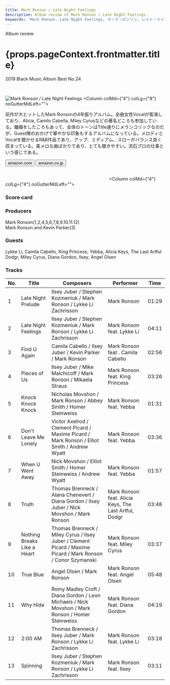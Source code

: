 ```yaml
---
title: Mark Ronson / Late Night Feelings
description: Album review of Mark Ronson / Late Night Feelings
keywords: 'Mark Ronson, Late Night Feelings, マーク・ロンソン, レイト・ナイト・フィーリングス'
---
```




<p className="largeP">Album review</p>
<h1 className="h1--no--margin">{props.pageContext.frontmatter.title}</h1>
<p className="largeP"><Link to="/best50/2019/">2019 Black Music Album Best No.24</Link></p>

<br/>
<Row  className="image-card-group">
	<Column colMd={"3"} colLg={"4"} noGutterMdLeft="">
       <ImageCard>

![Mark Ronson / Late Night Feelings](../../images/cd/markronson2L.jpg) 
</ImageCard>
	</Column>
	<Column colMd={"4"} colLg={"8"} noGutterMdLeft="">
	<p>
	前作が大ヒットしたMark Ronsonの4年振りアルバム。全曲女性Vocalが客演しており、Alicia, Camilo Cabella, Miley Cyrusなどの著名どころも参加している。離婚をしたころもあって、全体のトーンはTitle通りにメランコリックなのだが、Guest陣のおかげで華やかな印象もするアルバムになっている。メロディとVocalを聴かせるR&B作品であり、アップ、ミディアム、スローがバランス良く収まっている。美メロな曲ばかりであり、とても聴きやすい。流石プロの仕事という感じである。
	</p>
	<div>
	  <Button className="button-right-mergin"  href="https://amzn.to/2UbyEKj" kind="primary" size="small" renderIcon={ArrowUpRight24}>
      amazon.com
    </Button>
    <Button className="button-right-mergin"  href="https://amzn.to/2XD9iqR" kind="secondary" size="small" renderIcon={ArrowUpRight24}>
      amazon.co.jp
    </Button>
	</div>
	<a style="display:inline-block;overflow:hidden;background:url(https://linkmaker.itunes.apple.com/ja-jp/lockup.svg?releaseDate=2019-06-21&kind=album&bubble=apple_music&style=mono-black) no-repeat;width:180px;height:45px;" href="https://geo.music.apple.com/jp/album/late-night-feelings/1459276577?mt=1&app=music&ls=1&at=11lcug"></a>
	<a style="display:inline-block;overflow:hidden;background:url(https://linkmaker.itunes.apple.com/ja-jp/badge-lrg.svg?releaseDate=2019-06-21&kind=album&bubble=itunes_music) no-repeat;width:140px;height:45px;" href="https://geo.music.apple.com/jp/album/late-night-feelings/1459276577?app=itunes&at=11lcug"></a>
	</Column>
</Row>
<Row >
	<Column colMd={"4"} colLg={"4"} noGutterMdLeft="">
<div>
    <h3>Score card</h3>
	<SliderJS1 value="5" />
    <SliderJS2 value="2" />
	<SliderJS3 value="1" />
    <SliderJS4 value="9" />
</div>
</Column>
<Column colMd={"8"} colLg={"8"} noGutterMdLeft="">
<div>
<h3>Producers</h3>
<p>
Mark Ronson(1,2,4,5,6,7,8,9.10.11.12)
<br/>Mark Ronson and Kevin Parker(3)
</p>
<h3>Guests</h3>
<p>
Lykke Li, Camila Cabello, King Princess, Yebba, Alicia Keys, The Last Artful Dodgr, Miley Cyrus, Diana Gordon, Ilsey, Angel Olsen
</p>
</div>
</Column>
</Row>

<h3>Tracks</h3>

| No. |	 Title                      |	 Composers                                                                                                  |	 Performer                                          | Time	|
| --- |	--------------------------- | ------------------------------------------------------------------------------------------------------------ 	| ----------------------------------------------------- | ----- |
| 1	  |	Late Night Prelude         	| Ilsey Juber / Stephen Kozmeniuk / Mark Ronson / Lykke Li Zachrisson                                         	| Mark Ronson                                          	| 01:29 |
| 2	  |	Late Night Feelings        	| Ilsey Juber / Stephen Kozmeniuk / Mark Ronson / Lykke Li Zachrisson                                         	| Mark Ronson feat. Lykke Li                           	| 04:11 |
| 3	  |	Find U Again               	| Camila Cabello / Ilsey Juber / Kevin Parker / Mark Ronson                                                   	| Mark Ronson feat . Camila Cabello                    	| 02:56 |
| 4	  |	Pieces of Us               	| Ilsey Juber / Mike Malchicoff / Mark Ronson / Mikaela Straus                                                	| Mark Ronson feat. King Princess                      	| 03:26 |
| 5	  |	Knock Knock Knock          	| Nicholas Movshon / Mark Ronson / Abbey Smith / Homer Steinweiss                                             	| Mark Ronson feat. Yebba                              	| 01:31 |
| 6	  |	Don't Leave Me Lonely      	| Victor Axelrod / Clement Picard / Maxime Picard / Mark Ronson / Elliot Smith / Andrew Wyatt                 	| Mark Ronson feat. Yebba                              	| 03:36 |
| 7	  |	When U Went Away           	| Nick Movshon / Elliot Smith / Homer Steinweiss / Andrew Wyatt                                               	| Mark Ronson feat. Yebba                              	| 01:57 |
| 8	  |	Truth                      	| Thomas Brenneck / Alana Chenevert / Diana Gordon / Ilsey Juber / Nick Movshon / Mark Ronson                 	| Mark Ronson feat. Alicia Keys, The Last Artful, Dodgr	| 03:48 |
| 9	  |	Nothing Breaks Like a Heart	| Thomas Brenneck / Miley Cyrus / Ilsey Juber / Clement Picard / Maxime Picard / Mark Ronson / Conor Szymanski	| Mark Ronson feat. Miley Cyrus                        	| 03:37 |
| 10  |	True Blue                  	| Angel Olsen / Mark Ronson                                                                                   	| Mark Ronson feat. Angel Olsen                        	| 05:48 |
| 11  |	Why Hide                   	| Romy Madley Croft / Diana Gordon / Leon Michaels / Nick Movshon / Mark Ronson / Homer Steinweiss            	| Mark Ronson feat. Diana Gordon                       	| 04:19 |
| 12  |	2:00 AM	                    | Thomas Brenneck / Ilsey Juber / Mark Ronson / Lykke Li Zachrisson                                           	| Mark Ronson feat. Lykke Li                           	| 03:18 |
| 13  |	Spinning                   	| Ilsey Juber / Stephen Kozmeniuk / Mark Ronson / Lykke Li Zachrisson                                         	| Mark Ronson feat. Ilsey                              	| 03:11 |
